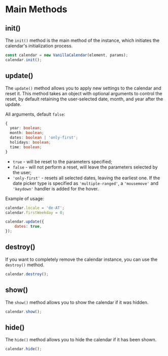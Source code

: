# Main Methods

## init()

The `init()` method is the main method of the instance, which initiates the calendar's initialization process.

```js
const calendar = new VanillaCalendar(element, params);
calendar.init();
```

## update()

The `update()` method allows you to apply new settings to the calendar and reset it.
This method takes an object with optional arguments to control the reset, by default retaining the user-selected date, month, and year after the update.

All arguments, default `false`:

```ts
{
  year: boolean;
  month: boolean;
  dates: boolean | 'only-first';
  holidays: boolean;
  time: boolean;
}
```

- `true` - will be reset to the parameters specified;
- `false` - will not perform a reset, will leave the parameters selected by the user;
- `'only-first'` - resets all selected dates, leaving the earliest one. If the date picker type is specified as `'multiple-ranged'`, a `'mousemove'` and `'keydown'` handler is added for the hover.

Example of usage:

```js
calendar.locale = 'de-AT';
calendar.firstWeekday = 0;

calendar.update({
	dates: true,
});
```

## destroy()

If you want to completely remove the calendar instance, you can use the `destroy()` method.

```js
calendar.destroy();
```

## show()

The `show()` method allows you to show the calendar if it was hidden.

```js
calendar.show();
```

## hide()

The `hide()` method allows you to hide the calendar if it has been shown.

```js
calendar.hide();
```
